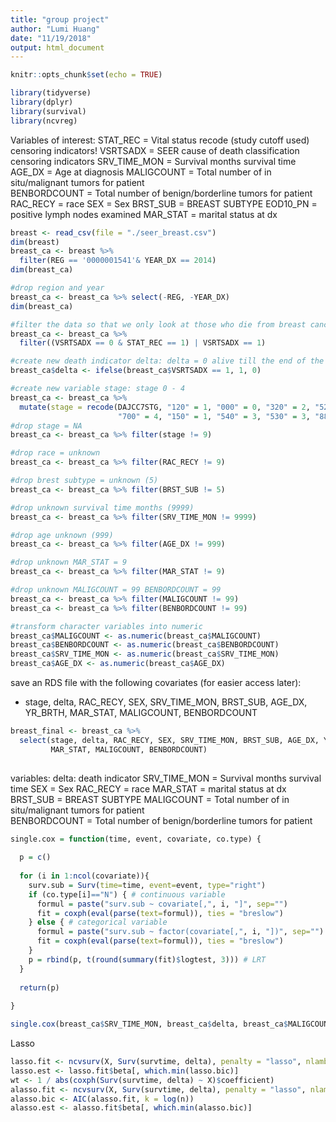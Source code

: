 ```yaml
---
title: "group project"
author: "Lumi Huang"
date: "11/19/2018"
output: html_document
---
```


```r
knitr::opts_chunk$set(echo = TRUE)
```


```r
library(tidyverse)
library(dplyr)
library(survival)
library(ncvreg)
```

Variables of interest:
STAT_REC = Vital status recode (study cutoff used)  censoring indicators!
VSRTSADX  = SEER cause of death classification    censoring indicators
SRV_TIME_MON = Survival months survival time
AGE_DX = Age at diagnosis
MALIGCOUNT = Total number of in situ/malignant tumors for patient       
BENBORDCOUNT = Total number of benign/borderline tumors for patient
RAC_RECY = race
SEX = Sex
BRST_SUB = BREAST SUBTYPE
EOD10_PN = positive lymph nodes examined
MAR_STAT = marital status at dx

```r
breast <- read_csv(file = "./seer_breast.csv")
dim(breast)
breast_ca <- breast %>% 
  filter(REG == '0000001541'& YEAR_DX == 2014)
dim(breast_ca)

#drop region and year
breast_ca <- breast_ca %>% select(-REG, -YEAR_DX)
dim(breast_ca)

#filter the data so that we only look at those who die from breast cancer and those who survive till the end of the study
breast_ca <- breast_ca %>%
  filter((VSRTSADX == 0 & STAT_REC == 1) | VSRTSADX == 1)

#create new death indicator delta: delta = 0 alive till the end of the study, 1 = die from breast cancer
breast_ca$delta <- ifelse(breast_ca$VSRTSADX == 1, 1, 0)

#create new variable stage: stage 0 - 4
breast_ca <- breast_ca %>%
  mutate(stage = recode(DAJCC7STG, "120" = 1, "000" = 0, "320" = 2, "520" = 3, "999" = 9, "330" = 2,
                        "700" = 4, "150" = 1, "540" = 3, "530" = 3, "888" = 9, "510" = 3))
#drop stage = NA
breast_ca <- breast_ca %>% filter(stage != 9)

#drop race = unknown
breast_ca <- breast_ca %>% filter(RAC_RECY != 9)

#drop brest subtype = unknown (5)
breast_ca <- breast_ca %>% filter(BRST_SUB != 5)

#drop unknown survival time months (9999)
breast_ca <- breast_ca %>% filter(SRV_TIME_MON != 9999)

#drop age unknown (999)
breast_ca <- breast_ca %>% filter(AGE_DX != 999)

#drop unknown MAR_STAT = 9
breast_ca <- breast_ca %>% filter(MAR_STAT != 9)

#drop unknown MALIGCOUNT = 99 BENBORDCOUNT = 99
breast_ca <- breast_ca %>% filter(MALIGCOUNT != 99)
breast_ca <- breast_ca %>% filter(BENBORDCOUNT != 99)

#transform character variables into numeric
breast_ca$MALIGCOUNT <- as.numeric(breast_ca$MALIGCOUNT)
breast_ca$BENBORDCOUNT <- as.numeric(breast_ca$BENBORDCOUNT)
breast_ca$SRV_TIME_MON <- as.numeric(breast_ca$SRV_TIME_MON)
breast_ca$AGE_DX <- as.numeric(breast_ca$AGE_DX)

```

save an RDS file with the following covariates (for easier access later):

- stage, delta, RAC_RECY, SEX, SRV_TIME_MON, BRST_SUB, AGE_DX, YR_BRTH, MAR_STAT, MALIGCOUNT, BENBORDCOUNT
```r
breast_final <- breast_ca %>%
  select(stage, delta, RAC_RECY, SEX, SRV_TIME_MON, BRST_SUB, AGE_DX, YR_BRTH,
         MAR_STAT, MALIGCOUNT, BENBORDCOUNT)
  

```


variables:
delta: death indicator
SRV_TIME_MON = Survival months survival time
SEX = Sex
RAC_RECY = race
MAR_STAT = marital status at dx
BRST_SUB = BREAST SUBTYPE
MALIGCOUNT = Total number of in situ/malignant tumors for patient       
BENBORDCOUNT = Total number of benign/borderline tumors for patient

```r
single.cox = function(time, event, covariate, co.type) {
  
  p = c()
  
  for (i in 1:ncol(covariate)){
    surv.sub = Surv(time=time, event=event, type="right")
    if (co.type[i]=="N") { # continuous variable
      formul = paste("surv.sub ~ covariate[,", i, "]", sep="")
      fit = coxph(eval(parse(text=formul)), ties = "breslow")
    } else { # categorical variable
      formul = paste("surv.sub ~ factor(covariate[,", i, "])", sep="")
      fit = coxph(eval(parse(text=formul)), ties = "breslow")
    }
    p = rbind(p, t(round(summary(fit)$logtest, 3))) # LRT
  }
  
  return(p)
  
}

single.cox(breast_ca$SRV_TIME_MON, breast_ca$delta, breast_ca$MALIGCOUNT, N)
```




Lasso
```r
lasso.fit <- ncvsurv(X, Surv(survtime, delta), penalty = "lasso", nlambda = 25) lasso.bic <- AIC(lasso.fit, k = log(n))
lasso.est <- lasso.fit$beta[, which.min(lasso.bic)]
wt <- 1 / abs(coxph(Surv(survtime, delta) ~ X)$coefficient)
alasso.fit <- ncvsurv(X, Surv(survtime, delta), penalty = "lasso", nlambda = 25, penalty.factor = wt)
alasso.bic <- AIC(alasso.fit, k = log(n))
alasso.est <- alasso.fit$beta[, which.min(alasso.bic)]
```
